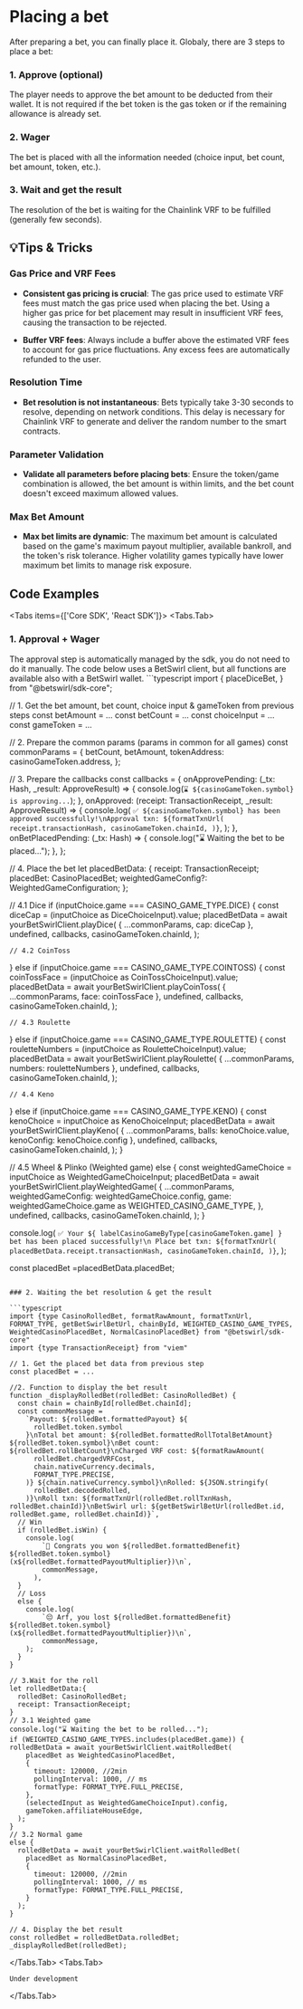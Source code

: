 
# Placing a bet

After preparing a bet, you can finally place it. Globaly, there are 3 steps to place a bet:
<Steps>
### 1. Approve (optional)
The player needs to approve the bet amount to be deducted from their wallet. It is not required if the bet token is the gas token or if the remaining allowance is already set.

### 2. Wager
The bet is placed with all the information needed (choice input, bet count, bet amount, token, etc.).

### 3. Wait and get the result
The resolution of the bet is waiting for the Chainlink VRF to be fulfilled (generally few seconds).

</Steps>

## 💡Tips & Tricks

### Gas Price and VRF Fees
- **Consistent gas pricing is crucial**: The gas price used to estimate VRF fees must match the gas price used when placing the bet. Using a higher gas price for bet placement may result in insufficient VRF fees, causing the transaction to be rejected.

- **Buffer VRF fees**: Always include a buffer above the estimated VRF fees to account for gas price fluctuations. Any excess fees are automatically refunded to the user.

### Resolution Time
- **Bet resolution is not instantaneous**: Bets typically take 3-30 seconds to resolve, depending on network conditions. This delay is necessary for Chainlink VRF to generate and deliver the random number to the smart contracts.

### Parameter Validation
- **Validate all parameters before placing bets**: Ensure the token/game combination is allowed, the bet amount is within limits, and the bet count doesn't exceed maximum allowed values.

### Max Bet Amount
- **Max bet limits are dynamic**: The maximum bet amount is calculated based on the game's maximum payout multiplier, available bankroll, and the token's risk tolerance. Higher volatility games typically have lower maximum bet limits to manage risk exposure.

## Code Examples

<Tabs items={['Core SDK', 'React SDK']}>
  <Tabs.Tab>

### 1. Approval + Wager
<Callout type="info">
  The approval step is automatically managed by the sdk, you do not need to do it manually.
</Callout>
<Callout type="info">
  The code below uses a BetSwirl client, but all functions are available also with a BetSwirl wallet.
</Callout>
```typescript
import {
    placeDiceBet,
} from "@betswirl/sdk-core";

// 1. Get the bet amount, bet count, choice input & gameToken from previous steps
const betAmount = ...
const betCount = ...
const choiceInput = ...
const gameToken = ...

// 2. Prepare the common params (params in common for all games)
const commonParams = {
  betCount,
  betAmount,
  tokenAddress: casinoGameToken.address,
};

// 3. Prepare the callbacks
const callbacks = {
  onApprovePending: (_tx: Hash, _result: ApproveResult) => {
    console.log(`⌛ ${casinoGameToken.symbol} is approving...`);
  },
    onApproved: (receipt: TransactionReceipt, _result: ApproveResult) => {
      console.log(
        `✅ ${casinoGameToken.symbol} has been approved successfully!\nApproval txn: ${formatTxnUrl(
          receipt.transactionHash,
          casinoGameToken.chainId,
        )}`,
    );
  },
  onBetPlacedPending: (_tx: Hash) => {
    console.log("⌛ Waiting the bet to be placed...");
  },
};

// 4. Place the bet 
  let placedBetData: {
    receipt: TransactionReceipt;
    placedBet: CasinoPlacedBet;
    weightedGameConfig?: WeightedGameConfiguration;
  };

  // 4.1 Dice
  if (inputChoice.game === CASINO_GAME_TYPE.DICE) {
    const diceCap = (inputChoice as DiceChoiceInput).value;
    placedBetData = await yourBetSwirlClient.playDice(
      { ...commonParams, cap: diceCap },
      undefined,
      callbacks,
      casinoGameToken.chainId,
    );

    // 4.2 CoinToss
  } else if (inputChoice.game === CASINO_GAME_TYPE.COINTOSS) {
    const coinTossFace = (inputChoice as CoinTossChoiceInput).value;
    placedBetData = await yourBetSwirlClient.playCoinToss(
      { ...commonParams, face: coinTossFace },
      undefined,
      callbacks,
      casinoGameToken.chainId,
    );

    // 4.3 Roulette
  } else if (inputChoice.game === CASINO_GAME_TYPE.ROULETTE) {
    const rouletteNumbers = (inputChoice as RouletteChoiceInput).value;
    placedBetData = await yourBetSwirlClient.playRoulette(
      { ...commonParams, numbers: rouletteNumbers },
      undefined,
      callbacks,
      casinoGameToken.chainId,
    );

    // 4.4 Keno
  } else if (inputChoice.game === CASINO_GAME_TYPE.KENO) {
    const kenoChoice = inputChoice as KenoChoiceInput;
    placedBetData = await yourBetSwirlClient.playKeno(
      { ...commonParams, balls: kenoChoice.value, kenoConfig: kenoChoice.config },
      undefined,
      callbacks,
      casinoGameToken.chainId,
    );
  }

  // 4.5 Wheel & Plinko (Weighted game)
  else {
    const weightedGameChoice = inputChoice as WeightedGameChoiceInput;
    placedBetData = await yourBetSwirlClient.playWeightedGame(
      {
        ...commonParams,
        weightedGameConfig: weightedGameChoice.config,
        game: weightedGameChoice.game as WEIGHTED_CASINO_GAME_TYPE,
      },
      undefined,
      callbacks,
      casinoGameToken.chainId,
    );
  }

console.log(
    `✅ Your ${
      labelCasinoGameByType[casinoGameToken.game]
    } bet has been placed successfully!\n Place bet txn: ${formatTxnUrl(
      placedBetData.receipt.transactionHash,
      casinoGameToken.chainId,
    )}`,
);

const placedBet =placedBetData.placedBet;

```

### 2. Waiting the bet resolution & get the result

```typescript
import {type CasinoRolledBet, formatRawAmount, formatTxnUrl, FORMAT_TYPE, getBetSwirlBetUrl, chainById, WEIGHTED_CASINO_GAME_TYPES, WeightedCasinoPlacedBet, NormalCasinoPlacedBet} from "@betswirl/sdk-core"
import {type TransactionReceipt} from "viem"

// 1. Get the placed bet data from previous step
const placedBet = ...

//2. Function to display the bet result
function _displayRolledBet(rolledBet: CasinoRolledBet) {
  const chain = chainById[rolledBet.chainId];
  const commonMessage = 
    `Payout: ${rolledBet.formattedPayout} ${
      rolledBet.token.symbol
    }\nTotal bet amount: ${rolledBet.formattedRollTotalBetAmount} ${rolledBet.token.symbol}\nBet count: ${rolledBet.rollBetCount}\nCharged VRF cost: ${formatRawAmount(
      rolledBet.chargedVRFCost,
      chain.nativeCurrency.decimals,
      FORMAT_TYPE.PRECISE,
    )} ${chain.nativeCurrency.symbol}\nRolled: ${JSON.stringify(
      rolledBet.decodedRolled,
    )}\nRoll txn: ${formatTxnUrl(rolledBet.rollTxnHash, rolledBet.chainId)}\nBetSwirl url: ${getBetSwirlBetUrl(rolledBet.id, rolledBet.game, rolledBet.chainId)}`,
  // Win
  if (rolledBet.isWin) {
    console.log(
        `🥳 Congrats you won ${rolledBet.formattedBenefit} ${rolledBet.token.symbol} (x${rolledBet.formattedPayoutMultiplier})\n`,
        commonMessage,
      ),
  }
  // Loss
  else {
    console.log(
        `😔 Arf, you lost ${rolledBet.formattedBenefit} ${rolledBet.token.symbol} (x${rolledBet.formattedPayoutMultiplier})\n`,
        commonMessage,
    );
  }
}

// 3.Wait for the roll
let rolledBetData:{
  rolledBet: CasinoRolledBet;
  receipt: TransactionReceipt;
}
// 3.1 Weighted game
console.log("⌛ Waiting the bet to be rolled...");
if (WEIGHTED_CASINO_GAME_TYPES.includes(placedBet.game)) {
rolledBetData = await yourBetSwirlClient.waitRolledBet(
    placedBet as WeightedCasinoPlacedBet,
    {
      timeout: 120000, //2min
      pollingInterval: 1000, // ms
      formatType: FORMAT_TYPE.FULL_PRECISE,
    },
    (selectedInput as WeightedGameChoiceInput).config,
    gameToken.affiliateHouseEdge,
  );
} 
// 3.2 Normal game
else {
  rolledBetData = await yourBetSwirlClient.waitRolledBet(
    placedBet as NormalCasinoPlacedBet,
    {
      timeout: 120000, //2min
      pollingInterval: 1000, // ms
      formatType: FORMAT_TYPE.FULL_PRECISE,
    }
  );
}

// 4. Display the bet result
const rolledBet = rolledBetData.rolledBet;
_displayRolledBet(rolledBet);

```


  </Tabs.Tab>
  <Tabs.Tab>
  ```react
  Under development
  ```
  </Tabs.Tab>
</Tabs>